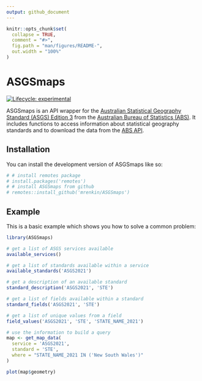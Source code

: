 ```yaml
---
output: github_document
---
```


<!-- README.md is generated from README.Rmd. Please edit that file -->

```r
knitr::opts_chunk$set(
  collapse = TRUE,
  comment = "#>",
  fig.path = "man/figures/README-",
  out.width = "100%"
)
```

# ASGSmaps

<!-- badges: start -->
[![Lifecycle: experimental](https://img.shields.io/badge/lifecycle-experimental-orange.svg)](https://lifecycle.r-lib.org/articles/stages.html#experimental)
<!-- badges: end -->

ASGSmaps is an API wrapper for the [Australian Statistical Geography Standard (ASGS) Edition 3](https://www.abs.gov.au/statistics/standards/australian-statistical-geography-standard-asgs-edition-3/jul2021-jun2026) from the [Australian Bureau of Statistics (ABS)](https://www.abs.gov.au/). It includes functions to access information about statistical geography standards and to download the data from the [ABS API](https://www.abs.gov.au/statistics/standards/australian-statistical-geography-standard-asgs-edition-3/jul2021-jun2026/access-and-downloads/data-services-and-apis).

## Installation

You can install the development version of ASGSmaps like so:

``` r
# # install remotes package
# install.packages('remotes')
# # install ASGSmaps from github
# remotes::install_github('mrenkin/ASGSmaps')

```



## Example

This is a basic example which shows you how to solve a common problem:

```r
library(ASGSmaps)

# get a list of ASGS services available
available_services()

# get a list of standards available within a service
available_standards('ASGS2021')

# get a description of an available standard
standard_description('ASGS2021', 'STE')

# get a list of fields available within a standard
standard_fields('ASGS2021', 'STE')

# get a list of unique values from a field
field_values('ASGS2021', 'STE', 'STATE_NAME_2021')

# use the information to build a query
map <- get_map_data(
  service = 'ASGS2021',
  standard = 'STE',
  where = "STATE_NAME_2021 IN ('New South Wales')"
)

plot(map$geometry)

```

